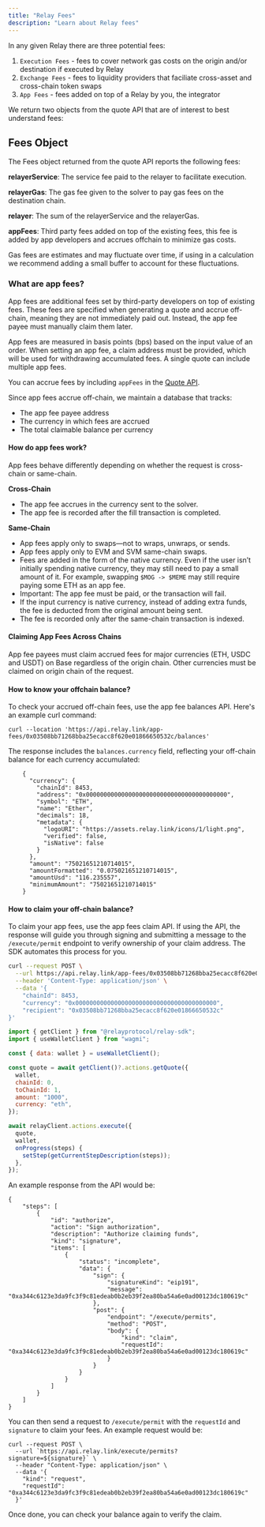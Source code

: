 ```yaml
---
title: "Relay Fees"
description: "Learn about Relay fees"
---
```


In any given Relay there are three potential fees:

1. `Execution Fees` - fees to cover network gas costs on the origin and/or destination if executed by Relay
2. `Exchange Fees` - fees to liquidity providers that faciliate cross-asset and cross-chain token swaps
3. `App Fees` - fees added on top of a Relay by you, the integrator

We return two objects from the quote API that are of interest to best understand fees:

## Fees Object

The Fees object returned from the quote API reports the following fees:

**relayerService**: The service fee paid to the relayer to facilitate execution.

**relayerGas**: The gas fee given to the solver to pay gas fees on the destination chain.

**relayer**: The sum of the relayerService and the relayerGas.

**appFees**: Third party fees added on top of the existing fees, this fee is added by app developers and accrues offchain to minimize gas costs.

Gas fees are estimates and may fluctuate over time, if using in a calculation we recommend adding a small buffer to account for these fluctuations.

### What are app fees?

App fees are additional fees set by third-party developers on top of existing fees. These fees are specified when generating a quote and accrue off-chain, meaning they are not immediately paid out. Instead, the app fee payee must manually claim them later.

App fees are measured in basis points (bps) based on the input value of an order. When setting an app fee, a claim address must be provided, which will be used for withdrawing accumulated fees. A single quote can include multiple app fees.

You can accrue fees by including `appFees` in the [Quote API](https://docs.relay.link/references/api/get-quote).

Since app fees accrue off-chain, we maintain a database that tracks:

- The app fee payee address
- The currency in which fees are accrued
- The total claimable balance per currency

#### How do app fees work?

App fees behave differently depending on whether the request is cross-chain or same-chain.

**Cross-Chain**

- The app fee accrues in the currency sent to the solver.
- The app fee is recorded after the fill transaction is completed.

**Same-Chain**

- App fees apply only to swaps—not to wraps, unwraps, or sends.
- App fees apply only to EVM and SVM same-chain swaps.
- Fees are added in the form of the native currency. Even if the user isn’t initially spending native currency, they may still need to pay a small amount of it. For example, swapping `$MOG -> $MEME` may still require paying some ETH as an app fee.
- Important: The app fee must be paid, or the transaction will fail.
- If the input currency is native currency, instead of adding extra funds, the fee is deducted from the original amount being sent.
- The fee is recorded only after the same-chain transaction is indexed.

#### Claiming App Fees Across Chains

App fee payees must claim accrued fees for major currencies (ETH, USDC and USDT) on Base regardless of the origin chain. Other currencies must be claimed on origin chain of the request.

#### How to know your offchain balance?

To check your accrued off-chain fees, use the app fee balances API. Here's an example curl command:

```
curl --location 'https://api.relay.link/app-fees/0x03508bb71268bba25ecacc8f620e01866650532c/balances'
```

The response includes the `balances.currency` field, reflecting your off-chain balance for each currency accumulated:

```
    {
      "currency": {
        "chainId": 8453,
        "address": "0x0000000000000000000000000000000000000000",
        "symbol": "ETH",
        "name": "Ether",
        "decimals": 18,
        "metadata": {
          "logoURI": "https://assets.relay.link/icons/1/light.png",
          "verified": false,
          "isNative": false
        }
      },
      "amount": "75021651210714015",
      "amountFormatted": "0.075021651210714015",
      "amountUsd": "116.235557",
      "minimumAmount": "75021651210714015"
    }
```

#### How to claim your off-chain balance?

To claim your app fees, use the app fees claim API. If using the API, the response will guide you through signing and submitting a message to the `/execute/permit` endpoint to verify ownership of your claim address. The SDK automates this process for you.

<CodeGroup>

```bash API
curl --request POST \
  --url https://api.relay.link/app-fees/0x03508bb71268bba25ecacc8f620e01866650532c/claim \
  --header 'Content-Type: application/json' \
  --data '{
    "chainId": 8453,
    "currency": "0x0000000000000000000000000000000000000000",
    "recipient": "0x03508bb71268bba25ecacc8f620e01866650532c"
}'
```

```javascript SDK
import { getClient } from "@relayprotocol/relay-sdk";
import { useWalletClient } from "wagmi";

const { data: wallet } = useWalletClient();

const quote = await getClient()?.actions.getQuote({
  wallet,
  chainId: 0,
  toChainId: 1,
  amount: "1000",
  currency: "eth",
});

await relayClient.actions.execute({
  quote,
  wallet,
  onProgress(steps) {
    setStep(getCurrentStepDescription(steps));
  },
});
```

</CodeGroup>

An example response from the API would be:

```
{
    "steps": [
        {
            "id": "authorize",
            "action": "Sign authorization",
            "description": "Authorize claiming funds",
            "kind": "signature",
            "items": [
                {
                    "status": "incomplete",
                    "data": {
                        "sign": {
                            "signatureKind": "eip191",
                            "message": "0xa344c6123e3da9fc3f9c81edeab0b2eb39f2ea80ba54a6e0ad00123dc180619c"
                        },
                        "post": {
                            "endpoint": "/execute/permits",
                            "method": "POST",
                            "body": {
                                "kind": "claim",
                                "requestId": "0xa344c6123e3da9fc3f9c81edeab0b2eb39f2ea80ba54a6e0ad00123dc180619c"
                            }
                        }
                    }
                }
            ]
        }
    ]
}
```

You can then send a request to `/execute/permit` with the `requestId` and `signature` to claim your fees. An example request would be:

```
curl --request POST \
  --url `https://api.relay.link/execute/permits?signature=${signature}` \
  --header "Content-Type: application/json" \
  --data '{
    "kind": "request",
    "requestId": "0xa344c6123e3da9fc3f9c81edeab0b2eb39f2ea80ba54a6e0ad00123dc180619c"
  }'
```

Once done, you can check your balance again to verify the claim.
